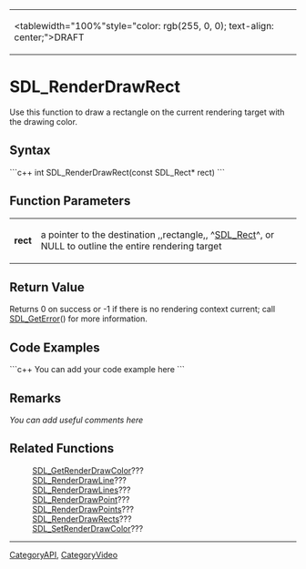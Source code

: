 <!-- pragma section-numbers off -->
<!-- pragma disable-camelcase -->
{|
|<tablewidth="100%"style="color: rgb(255, 0, 0); text-align: center;">DRAFT
|}

= SDL_RenderDrawRect =
Use this function to draw a rectangle on the current rendering target with the drawing color.


== Syntax ==
```c++
int SDL_RenderDrawRect(const SDL_Rect* rect)
```

== Function Parameters ==
{|
|'''rect'''
|a pointer to the destination ,,rectangle,, ^[[SDL_Rect]]^, or NULL to outline the entire rendering target
|}

== Return Value ==
Returns 0 on success or -1 if there is no rendering context current; call [[SDL_GetError]]() for more information.

== Code Examples ==
```c++
You can add your code example here
```

== Remarks ==
''You can add useful comments here''

== Related Functions ==
:[[SDL_GetRenderDrawColor]]???
:[[SDL_RenderDrawLine]]???
:[[SDL_RenderDrawLines]]???
:[[SDL_RenderDrawPoint]]???
:[[SDL_RenderDrawPoints]]???
:[[SDL_RenderDrawRects]]???
:[[SDL_SetRenderDrawColor]]???

----
[[CategoryAPI]], [[CategoryVideo]]
